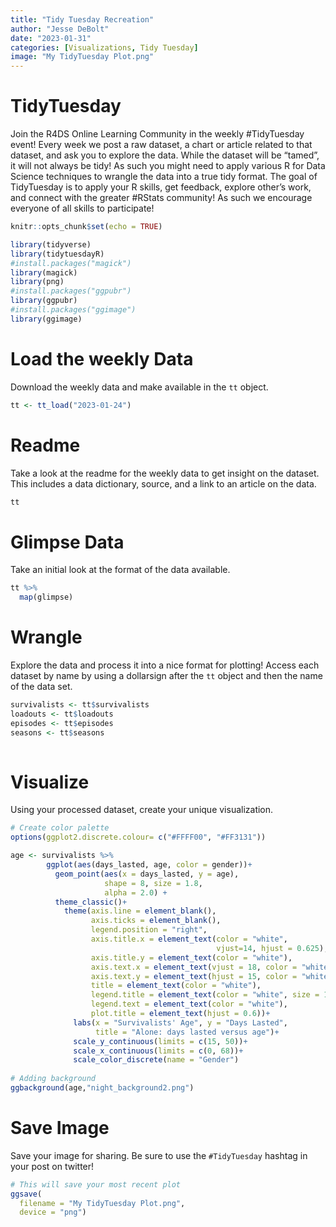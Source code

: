```yaml
---
title: "Tidy Tuesday Recreation"
author: "Jesse DeBolt"
date: "2023-01-31"
categories: [Visualizations, Tidy Tuesday]
image: "My TidyTuesday Plot.png"
---
```



# TidyTuesday

Join the R4DS Online Learning Community in the weekly #TidyTuesday event!
Every week we post a raw dataset, a chart or article related to that dataset, and ask you to explore the data.
While the dataset will be “tamed”, it will not always be tidy! As such you might need to apply various R for Data Science techniques to wrangle the data into a true tidy format.
The goal of TidyTuesday is to apply your R skills, get feedback, explore other’s work, and connect with the greater #RStats community!
As such we encourage everyone of all skills to participate!

```r

knitr::opts_chunk$set(echo = TRUE)

library(tidyverse)
library(tidytuesdayR)
#install.packages("magick")
library(magick)
library(png)
#install.packages("ggpubr")
library(ggpubr)
#install.packages("ggimage")
library(ggimage)

```

# Load the weekly Data

Download the weekly data and make available in the `tt` object.

```r
tt <- tt_load("2023-01-24")

```

# Readme

Take a look at the readme for the weekly data to get insight on the dataset.
This includes a data dictionary, source, and a link to an article on the data.

```r
tt

```


# Glimpse Data

Take an initial look at the format of the data available.

```r
tt %>% 
  map(glimpse)

```

# Wrangle

Explore the data and process it into a nice format for plotting! Access each dataset by name by using a dollarsign after the `tt` object and then the name of the data set.

```r
survivalists <- tt$survivalists
loadouts <- tt$loadouts
episodes <- tt$episodes
seasons <- tt$seasons
	
```


# Visualize

Using your processed dataset, create your unique visualization.

```r
# Create color palette
options(ggplot2.discrete.colour= c("#FFFF00", "#FF3131"))

age <- survivalists %>% 
        ggplot(aes(days_lasted, age, color = gender))+
          geom_point(aes(x = days_lasted, y = age),
                     shape = 8, size = 1.8, 
                     alpha = 2.0) +
          theme_classic()+
            theme(axis.line = element_blank(),
                  axis.ticks = element_blank(),
                  legend.position = "right",
                  axis.title.x = element_text(color = "white", 
                                              vjust=14, hjust = 0.625),
                  axis.title.y = element_text(color = "white"),
                  axis.text.x = element_text(vjust = 18, color = "white"),
                  axis.text.y = element_text(hjust = 15, color = "white"),
                  title = element_text(color = "white"),
                  legend.title = element_text(color = "white", size = 10),
                  legend.text = element_text(color = "white"),
                  plot.title = element_text(hjust = 0.6))+
              labs(x = "Survivalists' Age", y = "Days Lasted", 
                   title = "Alone: days lasted versus age")+
              scale_y_continuous(limits = c(15, 50))+
              scale_x_continuous(limits = c(0, 68))+
              scale_color_discrete(name = "Gender")
              
# Adding background
ggbackground(age,"night_background2.png")

```

# Save Image

Save your image for sharing. Be sure to use the `#TidyTuesday` hashtag in your post on twitter! 

```r
# This will save your most recent plot
ggsave(
  filename = "My TidyTuesday Plot.png",
  device = "png")

```
